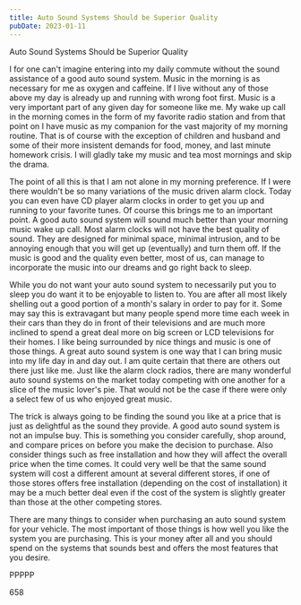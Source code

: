 ```yaml
---
title: Auto Sound Systems Should be Superior Quality
pubDate: 2023-01-11
---
```


Auto Sound Systems Should be Superior Quality

I for one can't imagine entering into my daily commute without the sound assistance of a good auto sound system. Music in the morning is as necessary for me as oxygen and caffeine. If I live without any of those above my day is already up and running with wrong foot first. Music is a very important part of any given day for someone like me. My wake up call in the morning comes in the form of my favorite radio station and from that point on I have music as my companion for the vast majority of my morning routine. That is of course with the exception of children and husband and some of their more insistent demands for food, money, and last minute homework crisis. I will gladly take my music and tea most mornings and skip the drama. 

The point of all this is that I am not alone in my morning preference. If I were there wouldn't be so many variations of the music driven alarm clock. Today you can even have CD player alarm clocks in order to get you up and running to your favorite tunes. Of course this brings me to an important point. A good auto sound system will sound much better than your morning music wake up call. Most alarm clocks will not have the best quality of sound. They are designed for minimal space, minimal intrusion, and to be annoying enough that you will get up (eventually) and turn them off. If the music is good and the quality even better, most of us, can manage to incorporate the music into our dreams and go right back to sleep.

While you do not want your auto sound system to necessarily put you to sleep you do want it to be enjoyable to listen to. You are after all most likely shelling out a good portion of a month's salary in order to pay for it. Some may say this is extravagant but many people spend more time each week in their cars than they do in front of their televisions and are much more inclined to spend a great deal more on big screen or LCD televisions for their homes. I like being surrounded by nice things and music is one of those things. A great auto sound system is one way that I can bring music into my life day in and day out. I am quite certain that there are others out there just like me. Just like the alarm clock radios, there are many wonderful auto sound systems on the market today competing with one another for a slice of the music lover's pie. That would not be the case if there were only a select few of us who enjoyed great music. 

The trick is always going to be finding the sound you like at a price that is just as delightful as the sound they provide. A good auto sound system is not an impulse buy. This is something you consider carefully, shop around, and compare prices on before you make the decision to purchase. Also consider things such as free installation and how they will affect the overall price when the time comes. It could very well be that the same sound system will cost a different amount at several different stores, if one of those stores offers free installation (depending on the cost of installation) it may be a much better deal even if the cost of the system is slightly greater than those at the other competing stores.

There are many things to consider when purchasing an auto sound system for your vehicle. The most important of those things is how well you like the system you are purchasing. This is your money after all and you should spend on the systems that sounds best and offers the most features that you desire.

PPPPP

658